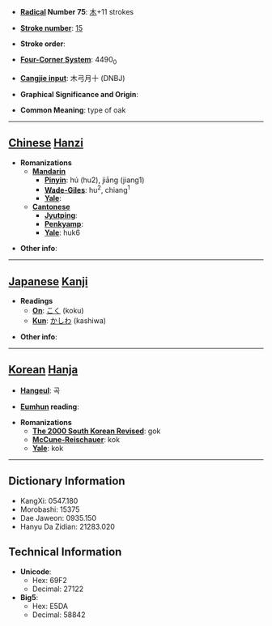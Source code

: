* '''[[Wiktionary:Chinese radical index| Radical]] Number 75''': [[Wiktionary:Chinese radical index 木|木]]+11 strokes

* '''[[Wiktionary:Chinese total strokes index|Stroke number]]''': [[Wiktionary:Chinese total strokes index 15|15]]

* '''Stroke order''': 

* '''[[Wiktionary:Chinese four corner index|Four-Corner System]]''': 4490<sub>0</sub>

* '''[[Wiktionary:Chinese Cangjie index|Cangjie input]]''': 木弓月十 (DNBJ)

* '''Graphical Significance and Origin''': 

* '''Common Meaning''': type of oak

----

== [[Chinese]] [[Hanzi]] ==

* '''Romanizations'''
** '''[[Mandarin]]'''
*** '''[[Pinyin]]''': hú (hu2), jiāng (jiang1)
*** '''[[Wade-Giles]]''': hu<sup>2</sup>, chiang<sup>1</sup>
*** '''[[Yale]]''': 
** '''[[Cantonese]]'''
*** '''[[Jyutping]]''':
*** '''[[Penkyamp]]''': 
*** '''[[Yale]]''': huk6

* '''Other info''': 

----

== [[Japanese]] [[Kanji]] ==

* '''Readings'''
** '''[[On]]''': [[こく]] (koku)
** '''[[Kun]]''': [[かしわ]] (kashiwa)

* '''Other info''':  

----

== [[Korean]] [[Hanja]] ==

* '''[[Hangeul]]''': 곡

* '''[[Eumhun]] reading''': 

* '''Romanizations'''
** '''[[The 2000 South Korean Revised Romanization|The 2000 South Korean Revised]]''': gok
** '''[[McCune-Reischauer]]''': kok
** '''[[Yale]]''': kok

----

== Dictionary Information ==

* KangXi: 0547.180
* Morobashi: 15375
* Dae Jaweon: 0935.150
* Hanyu Da Zidian: 21283.020

== Technical Information ==

* '''Unicode''':
** Hex: 69F2
** Decimal: 27122
* '''Big5''':
** Hex: E5DA
** Decimal: 58842